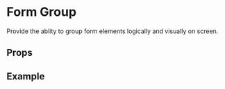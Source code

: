 
<Meta title="4. Form/Form Group" component={FormGroup} />

# Form Group

Provide the ablity to group form elements logically and visually on screen.

## Props

<Props of={FormGroup} />

## Example

<Preview>
    <Story name="Default">
        <FormGroup>
            <Checkbox label={'Item one'} />
            <Checkbox disabled label={'Item two'} />
            <Checkbox checked label={'Item three'} />
        </FormGroup>
        <FormGroup inline>
            <Checkbox label={'Item four'} />
            <Checkbox disabled label={'Item five'} />
            <Checkbox checked label={'Item six'} />
        </FormGroup>
    </Story>
</Preview>
